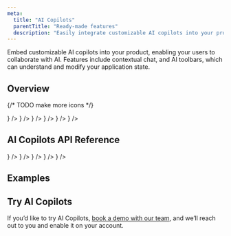 ```yaml
---
meta:
  title: "AI Copilots"
  parentTitle: "Ready-made features"
  description: "Easily integrate customizable AI copilots into your product"
---
```


Embed customizable AI copilots into your product, enabling your users to
collaborate with AI. Features include contextual chat, and AI toolbars, which
can understand and modify your application state.

## Overview

{/* TODO make more icons */}

<ListGrid columns={2}>
  <DocsCard
    type="technology"
    title="Features"
    href="/docs/ready-made-features/ai-copilots/features"
    description="Learn about chats, actions, integrations"
    visual={<DocsRobotIcon className="fill-product-icon-brand h-auto w-6" />}
  />
  <DocsCard
    type="technology"
    title="Default components"
    href="/docs/ready-made-features/ai-copilots/default-components"
    description="Ready-to-use customizable components"
    visual={
      <DocsDefaultComponentsIcon className="fill-product-icon-brand h-auto w-6" />
    }
  />
  <DocsCard
    type="technology"
    title="Hooks"
    href="/docs/ready-made-features/ai-copilots/hooks"
    description="Fetch, create, & modify AI chats"
    visual={<DocsHooksIcon className="fill-product-icon-brand h-auto w-6" />}
  />
  <DocsCard
    type="technology"
    title="Knowledge"
    href="/docs/ready-made-features/ai-copilots/knowledge"
    description="Provide AI with a knowledge base & context"
    visual={
      <DocsKnowledgeIcon className="fill-product-icon-brand h-auto w-6" />
    }
  />
  <DocsCard
    type="technology"
    title="Tools"
    href="/docs/ready-made-features/ai-copilots/tools"
    description="Allow AI to interact with your application"
    visual={<DocsToolIcon className="fill-product-icon-brand h-auto w-6" />}
  />
  <DocsCard
    type="technology"
    title="Styling and customization"
    href="/docs/ready-made-features/ai-copilots/styling-and-customization"
    description="CSS variables, dark mode, localization"
    visual={<DocsStylingIcon className="fill-product-icon-brand h-auto w-6" />}
  />
</ListGrid>

## AI Copilots API Reference

<ListGrid columns={2}>
  <DocsCard
    type="technology"
    title="React"
    href="/docs/api-reference/liveblocks-react#AI-Copilots"
    description="@liveblocks/react"
    visual={<DocsReactIcon />}
  />
  <DocsCard
    type="technology"
    title="React UI"
    href="/docs/api-reference/liveblocks-react-ui#AI-Copilots"
    description="@liveblocks/react-ui"
    visual={<DocsReactIcon />}
  />
  <DocsCard
    type="technology"
    title="JavaScript"
    href="/docs/api-reference/liveblocks-client#AI-Copilots"
    description="@liveblocks/client"
    visual={<DocsJavascriptIcon />}
  />
  <DocsCard
    type="technology"
    title="Node.js"
    href="/docs/api-reference/liveblocks-node#AI-Copilots"
    description="@liveblocks/node"
    visual={<DocsNodejsIcon className="fill-product-icon-brand h-auto w-6" />}
  />
  <DocsCard
    type="technology"
    title="REST API"
    href="/docs/api-reference/rest-api-endpoints#AI"
    description="HTTP endpoints"
    visual={<DocsApiIcon className="fill-product-icon-brand h-auto w-6" />}
  />
</ListGrid>

## Examples

<ListGrid columns={2}>
  <ExampleCard
    example={{
      title: "AI Popup Chat",
      slug: "ai-popup/nextjs-ai-popup",
      image: "/images/examples/thumbnails/ai-popup.jpg",
    }}
    technologies={["nextjs", "react"]}
    openInNewWindow
  />
  <ExampleCard
    example={{
      title: "AI Reports Dashboard",
      slug: "ai-dashboard-reports/nextjs-ai-dashboard-reports",
      image: "/images/examples/thumbnails/ai-reports-dashboard.jpg",
    }}
    technologies={["nextjs", "react"]}
    openInNewWindow
  />
  <ExampleCard
    example={{
      title: "AI Chats",
      slug: "ai-chats/nextjs-ai-chats",
      image: "/images/examples/thumbnails/ai-chats.jpg",
    }}
    technologies={["nextjs", "react"]}
    openInNewWindow
  />
</ListGrid>

## Try AI Copilots

If you’d like to try AI Copilots, [book a demo with our team](/contact/sales),
and we’ll reach out to you and enable it on your account.
